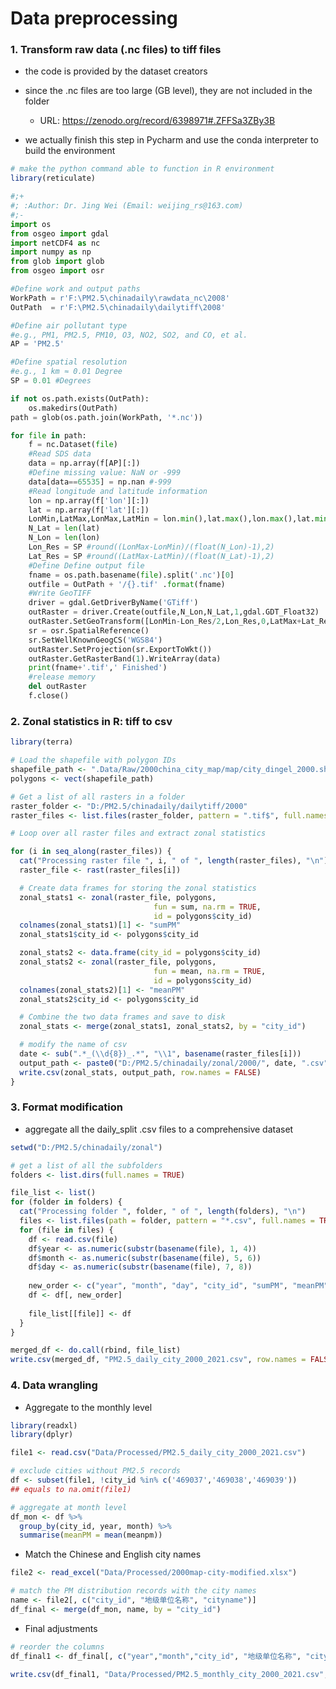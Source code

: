 # Data preprocessing

### 1. Transform raw data (.nc files) to tiff files

-   the code is provided by the dataset creators

-   since the .nc files are too large (GB level), they are not included in the folder

    -   URL: <https://zenodo.org/record/6398971#.ZFFSa3ZBy3B>

-   we actually finish this step in Pycharm and use the conda interpreter to build the environment

```r
# make the python command able to function in R environment
library(reticulate)
```

```python

#;+
#; :Author: Dr. Jing Wei (Email: weijing_rs@163.com)
#;-
import os
from osgeo import gdal
import netCDF4 as nc
import numpy as np  
from glob import glob
from osgeo import osr

#Define work and output paths
WorkPath = r'F:\PM2.5\chinadaily\rawdata_nc\2008'
OutPath  = r'F:\PM2.5\chinadaily\dailytiff\2008'

#Define air pollutant type 
#e.g., PM1, PM2.5, PM10, O3, NO2, SO2, and CO, et al.
AP = 'PM2.5'

#Define spatial resolution 
#e.g., 1 km ≈ 0.01 Degree
SP = 0.01 #Degrees

if not os.path.exists(OutPath):
    os.makedirs(OutPath)
path = glob(os.path.join(WorkPath, '*.nc'))

for file in path:
    f = nc.Dataset(file)   
    #Read SDS data
    data = np.array(f[AP][:]) 
    #Define missing value: NaN or -999
    data[data==65535] = np.nan #-999 
    #Read longitude and latitude information
    lon = np.array(f['lon'][:])
    lat = np.array(f['lat'][:])        
    LonMin,LatMax,LonMax,LatMin = lon.min(),lat.max(),lon.max(),lat.min()    
    N_Lat = len(lat) 
    N_Lon = len(lon)
    Lon_Res = SP #round((LonMax-LonMin)/(float(N_Lon)-1),2)
    Lat_Res = SP #round((LatMax-LatMin)/(float(N_Lat)-1),2)
    #Define Define output file
    fname = os.path.basename(file).split('.nc')[0]
    outfile = OutPath + '/{}.tif' .format(fname)        
    #Write GeoTIFF
    driver = gdal.GetDriverByName('GTiff')    
    outRaster = driver.Create(outfile,N_Lon,N_Lat,1,gdal.GDT_Float32)
    outRaster.SetGeoTransform([LonMin-Lon_Res/2,Lon_Res,0,LatMax+Lat_Res/2,0,-Lat_Res])
    sr = osr.SpatialReference()
    sr.SetWellKnownGeogCS('WGS84')
    outRaster.SetProjection(sr.ExportToWkt())
    outRaster.GetRasterBand(1).WriteArray(data)
    print(fname+'.tif',' Finished')     
    #release memory
    del outRaster
    f.close()
```

### 2. Zonal statistics in R: tiff to csv

```r
library(terra)

# Load the shapefile with polygon IDs
shapefile_path <- ".Data/Raw/2000china_city_map/map/city_dingel_2000.shp"
polygons <- vect(shapefile_path)

# Get a list of all rasters in a folder
raster_folder <- "D:/PM2.5/chinadaily/dailytiff/2000"
raster_files <- list.files(raster_folder, pattern = ".tif$", full.names = TRUE)

# Loop over all raster files and extract zonal statistics

for (i in seq_along(raster_files)) {
  cat("Processing raster file ", i, " of ", length(raster_files), "\n")
  raster_file <- rast(raster_files[i])

  # Create data frames for storing the zonal statistics
  zonal_stats1 <- zonal(raster_file, polygons, 
                                fun = sum, na.rm = TRUE, 
                                id = polygons$city_id)
  colnames(zonal_stats1)[1] <- "sumPM"
  zonal_stats1$city_id <- polygons$city_id

  zonal_stats2 <- data.frame(city_id = polygons$city_id)
  zonal_stats2 <- zonal(raster_file, polygons, 
                                fun = mean, na.rm = TRUE, 
                                id = polygons$city_id)
  colnames(zonal_stats2)[1] <- "meanPM"
  zonal_stats2$city_id <- polygons$city_id

  # Combine the two data frames and save to disk
  zonal_stats <- merge(zonal_stats1, zonal_stats2, by = "city_id")

  # modify the name of csv
  date <- sub(".*_(\\d{8})_.*", "\\1", basename(raster_files[i]))
  output_path <- paste0("D:/PM2.5/chinadaily/zonal/2000/", date, ".csv")
  write.csv(zonal_stats, output_path, row.names = FALSE)
}
```

### 3. Format modification

-   aggregate all the daily_split .csv files to a comprehensive dataset

```r
setwd("D:/PM2.5/chinadaily/zonal")

# get a list of all the subfolders
folders <- list.dirs(full.names = TRUE)

file_list <- list()
for (folder in folders) {
  cat("Processing folder ", folder, " of ", length(folders), "\n")
  files <- list.files(path = folder, pattern = "*.csv", full.names = TRUE)
  for (file in files) {
    df <- read.csv(file)
    df$year <- as.numeric(substr(basename(file), 1, 4))
    df$month <- as.numeric(substr(basename(file), 5, 6))
    df$day <- as.numeric(substr(basename(file), 7, 8))
    
    new_order <- c("year", "month", "day", "city_id", "sumPM", "meanPM")
    df <- df[, new_order]
    
    file_list[[file]] <- df
  }
}

merged_df <- do.call(rbind, file_list)
write.csv(merged_df, "PM2.5_daily_city_2000_2021.csv", row.names = FALSE)
```

### 4. Data wrangling

-   Aggregate to the monthly level

```r
library(readxl)
library(dplyr)

file1 <- read.csv("Data/Processed/PM2.5_daily_city_2000_2021.csv")

# exclude cities without PM2.5 records
df <- subset(file1, !city_id %in% c('469037','469038','469039'))
## equals to na.omit(file1)

# aggregate at month level
df_mon <- df %>%
  group_by(city_id, year, month) %>%
  summarise(meanPM = mean(meanpm))
```

-   Match the Chinese and English city names

```r
file2 <- read_excel("Data/Processed/2000map-city-modified.xlsx")

# match the PM distribution records with the city names
name <- file2[, c("city_id", "地级单位名称", "cityname")]
df_final <- merge(df_mon, name, by = "city_id")
```

-   Final adjustments

```r
# reorder the columns
df_final1 <- df_final[, c("year","month","city_id", "地级单位名称", "cityname", "meanPM")]

write.csv(df_final1, "Data/Processed/PM2.5_monthly_city_2000_2021.csv", row.names = FALSE)
```
